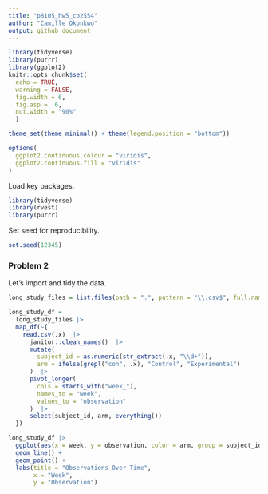 ```yaml
---
title: "p8105_hw5_co2554"
author: "Camille Okonkwo"
output: github_document
---
```


```r
library(tidyverse)
library(purrr)
library(ggplot2)
knitr::opts_chunk$set(
  echo = TRUE, 
  warning = FALSE,
  fig.width = 6, 
  fig.asp = .6, 
  out.width = "90%"
  )

theme_set(theme_minimal() + theme(legend.position = "bottom"))

options(
  ggplot2.continuous.colour = "viridis",
  ggplot2.continuous.fill = "viridis"
)
```

Load key packages.

```r
library(tidyverse)
library(rvest)
library(purrr)
```

Set seed for reproducibility.

```r
set.seed(12345)
```

### Problem 2

Let's import and tidy the data.

```r
long_study_files = list.files(path = ".", pattern = "\\.csv$", full.names = TRUE)

long_study_df =
  long_study_files |> 
  map_df(~{
    read.csv(.x)  |> 
      janitor::clean_names()  |> 
      mutate(
        subject_id = as.numeric(str_extract(.x, "\\d+")),
        arm = ifelse(grepl("con", .x), "Control", "Experimental")
      )  |> 
      pivot_longer(
        cols = starts_with("week_"),
        names_to = "week", 
        values_to = "observation"
      )  |> 
      select(subject_id, arm, everything())
  })
```



```r
long_study_df |>
  ggplot(aes(x = week, y = observation, color = arm, group = subject_id)) +
  geom_line() +
  geom_point() +
  labs(title = "Observations Over Time",
       x = "Week",
       y = "Observation")

```

